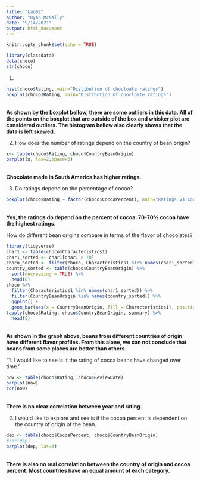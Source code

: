 ```yaml
---
title: "Lab02"
author: "Ryan McNally"
date: "9/14/2021"
output: html_document
---
```


```r
knitr::opts_chunk$set(echo = TRUE)
```

```r
library(classdata)
data(choco)
str(choco) 
```
1.  

```r
hist(choco$Rating, main="Distibution of chocloate ratings")
boxplot(choco$Rating, main="Distibution of chocloate ratings")
```
</br> **As shown by the boxplot bellow, there are some outliers in this data. All of the points on the boxplot that are outside of the box and whisker plot are considered outliers. The histogram bellow also clearly shows that the data is left skewed.**


2. How does the number of ratings depend on the country of bean origin?
```r
x<- table(choco$Rating, choco$CountryBeanOrigin)
barplot(x, las=2,space=5)
```
</br>**Chocolate made in South America has higher ratings.**




3.  Do ratings depend on the percentage of cocao?
```r
boxplot(choco$Rating ~ factor(choco$CocoaPercent), main="Ratings vs Cocoa Percentage", xlab="Percent of Cocoa", ylab="Rating")
```
</br>**Yes, the ratings do depend on the percent of cocoa. 70-70% cocoa have the highest ratings.** 



How do different bean origins compare in terms of the flavor of chocolates?
```r
library(tidyverse)
char1 <- table(choco$Characteristics1)
char1_sorted <- char1[char1 > 70]
choco_sorted <- filter(choco, Characteristics1 %in% names(char1_sorted))
country_sorted <- table(choco$CountryBeanOrigin) %>% 
  sort(decreasing = TRUE) %>%
  head(8)
choco %>% 
  filter(Characteristics1 %in% names(char1_sorted)) %>%
  filter(CountryBeanOrigin %in% names(country_sorted)) %>% 
  ggplot() +
  geom_bar(aes(x = CountryBeanOrigin, fill = Characteristics1), position = 'fill') + coord_flip() 
tapply(choco$Rating, choco$CountryBeanOrigin, summary) %>%
  head(5)
```
</br>**As shown in the graph above, beans from different countries of origin have different flavor profiles. From this alone, we can not conclude that beans from some places are better than others**




"1. I would like to see is if the rating of cocoa beans have changed over time."
```r
now <- table(choco$Rating, choco$ReviewDate)
barplot(now)
cor(now)
```
</br> **There is no clear correlation between year and rating.**


2. I would like to explore and see is if the cocoa percent is dependent on the country of origin of the bean.
```r
dep <- table(choco$CocoaPercent, choco$CountryBeanOrigin)
#cor(dep)
barplot(dep, las=3)
```
</br> **There is also no real correlation between the country of origin and cocoa percent. Most countries have an equal amount of each category.**
